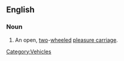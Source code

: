 ==English==

===Noun===
{{en-noun|sg=[[village]] [[cart]]|s}}

# An open, [[two]]-[[wheeled]] [[pleasure carriage]].

[[Category:Vehicles]]